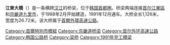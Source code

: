 {{Infobox Korean name
|img=
|caption=
|hangul=강동대교
|hanja=江東大橋
|rr=Gangdong Daegyo
|mr=Kangdong Taegyo
}}

'''江東大橋'''（{{kor|諺=강동대교|名=南|漢=江東大橋|羅=Gangdong Daegyo}}）是一条横跨[[漢江_(韓國)|汉江]]的桥梁，位于[[韩国首都圈|韩国首都圈]]。桥梁两端连接[[首尔|首尔]][[江东区_(首尔)|江東區]]和[[京畿道|京畿道]][[九里市|九里市]]，于1988年2月开始建造，1991年12月通车。大桥全长1,126米，宽度为26.72米。该大桥属于[[首爾外環高速公路|首爾外環高速公路]]。

{{汉江大桥}}

[[Category:首爾特別市橋樑|Category:首爾特別市橋樑]]
[[Category:京畿道桥梁|Category:京畿道桥梁]]
[[Category:首尔外环高速公路|Category:首尔外环高速公路]]
[[Category:韩国公路桥|Category:韩国公路桥]]
[[Category:梁桥|Category:梁桥]]
[[Category:1991年完工橋梁|Category:1991年完工橋梁]]

{{South Korea-stub}}